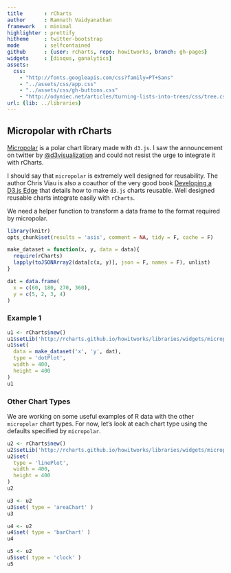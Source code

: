 ```yaml
---
title       : rCharts
author      : Ramnath Vaidyanathan
framework   : minimal
highlighter : prettify
hitheme     : twitter-bootstrap
mode        : selfcontained
github      : {user: rcharts, repo: howitworks, branch: gh-pages}
widgets     : [disqus, ganalytics]
assets:
  css: 
    - "http://fonts.googleapis.com/css?family=PT+Sans"
    - "../assets/css/app.css"
    - "../assets/css/gh-buttons.css"
    - "http://odyniec.net/articles/turning-lists-into-trees/css/tree.css"
url: {lib: ../libraries}
---
```


## Micropolar with rCharts

[Micropolar](http://micropolar.org) is a polar chart library made with `d3.js`. I saw the announcement on twitter by [@d3visualization](https://twitter.com/d3visualization) and could not resist the urge to integrate it with rCharts.

I should say that `micropolar` is extremely well designed for reusability.  The author Chris Viau is also a coauthor of the very good book [Developing a D3.js Edge](http://bleedingedgepress.com/our-books/developing-a-d3-js-edge/) that details how to make `d3.js` charts reusable.  Well designed reusable charts integrate easily with `rCharts`.

We need a helper function to transform a data frame to the format required by micropolar.

```r
library(knitr)
opts_chunk$set(results = 'asis', comment = NA, tidy = F, cache = F)
```

```r
make_dataset = function(x, y, data = data){
  require(rCharts)
  lapply(toJSONArray2(data[c(x, y)], json = F, names = F), unlist)
}

dat = data.frame(
  x = c(60, 180, 270, 360),
  y = c(5, 2, 3, 4)
)
```

### Example 1

```r
u1 <- rCharts$new()
u1$setLib('http://rcharts.github.io/howitworks/libraries/widgets/micropolar')
u1$set(
  data = make_dataset('x', 'y', dat),
  type = 'dotPlot',
  width = 400,
  height = 400
)
u1
```

### Other Chart Types

We are working on some useful examples of R data with the other `micropolar` chart types.  For now, let's look at each chart type using the defaults specified by `micropolar`.

```r
u2 <- rCharts$new()
u2$setLib('http://rcharts.github.io/howitworks/libraries/widgets/micropolar')
u2$set(
  type = 'linePlot',
  width = 400,
  height = 400
)
u2
```

```r
u3 <- u2
u3$set( type = 'areaChart' )
u3
```

```r
u4 <- u2
u4$set( type = 'barChart' )
u4
```

```r
u5 <- u2
u5$set( type = 'clock' )
u5
```

<div id='disqus_thread'></div>


